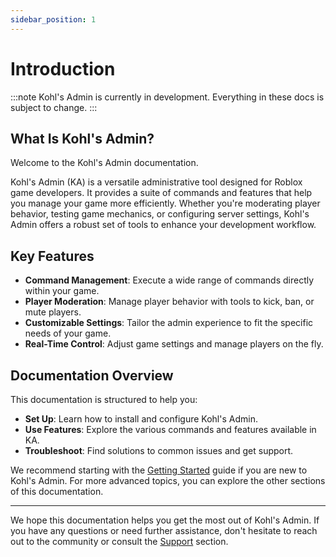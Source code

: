 ```yaml
---
sidebar_position: 1
---
```


# Introduction

:::note
Kohl's Admin is currently in development. Everything in these docs is subject to change.
:::

## What Is Kohl's Admin?

Welcome to the Kohl's Admin documentation.

Kohl's Admin (KA) is a versatile administrative tool designed for Roblox game developers. It provides a suite of commands and features that help you manage your game more efficiently. Whether you're moderating player behavior, testing game mechanics, or configuring server settings, Kohl's Admin offers a robust set of tools to enhance your development workflow.


## Key Features

- **Command Management**: Execute a wide range of commands directly within your game.
- **Player Moderation**: Manage player behavior with tools to kick, ban, or mute players.
- **Customizable Settings**: Tailor the admin experience to fit the specific needs of your game.
- **Real-Time Control**: Adjust game settings and manage players on the fly.

## Documentation Overview

This documentation is structured to help you:

- **Set Up**: Learn how to install and configure Kohl's Admin.
- **Use Features**: Explore the various commands and features available in KA.
- **Troubleshoot**: Find solutions to common issues and get support.

We recommend starting with the [Getting Started](getting-started/installation) guide if you are new to Kohl's Admin. For more advanced topics, you can explore the other sections of this documentation.

---

We hope this documentation helps you get the most out of Kohl's Admin. If you have any questions or need further assistance, don't hesitate to reach out to the community or consult the [Support](support) section.
